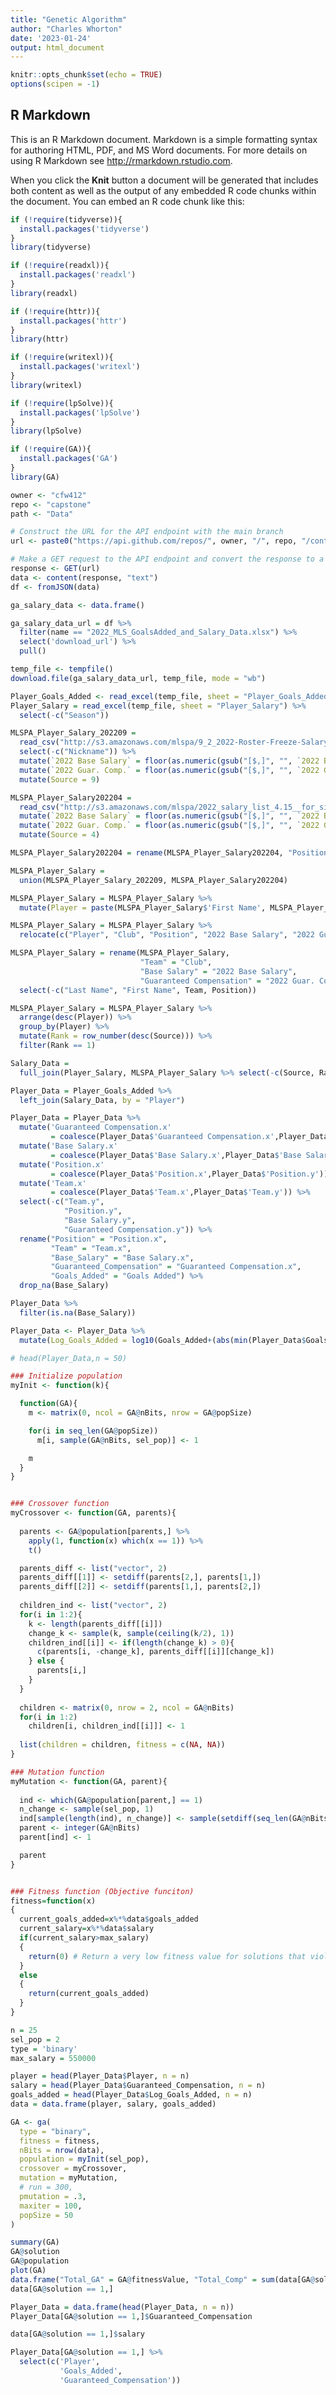 ```yaml
---
title: "Genetic Algorithm"
author: "Charles Whorton"
date: '2023-01-24'
output: html_document
---
```


```r
knitr::opts_chunk$set(echo = TRUE)
options(scipen = -1)

```

## R Markdown

This is an R Markdown document. Markdown is a simple formatting syntax for authoring HTML, PDF, and MS Word documents. For more details on using R Markdown see <http://rmarkdown.rstudio.com>.

When you click the **Knit** button a document will be generated that includes both content as well as the output of any embedded R code chunks within the document. You can embed an R code chunk like this:

```r

if (!require(tidyverse)){
  install.packages('tidyverse')
}
library(tidyverse)

if (!require(readxl)){
  install.packages('readxl')
}
library(readxl)

if (!require(httr)){
  install.packages('httr')
}
library(httr)

if (!require(writexl)){
  install.packages('writexl')
}
library(writexl)

if (!require(lpSolve)){
  install.packages('lpSolve')
}
library(lpSolve)

if (!require(GA)){
  install.packages('GA')
}
library(GA)

```




```r
owner <- "cfw412"
repo <- "capstone"
path <- "Data" 

# Construct the URL for the API endpoint with the main branch
url <- paste0("https://api.github.com/repos/", owner, "/", repo, "/contents/", path, "?ref=main")

# Make a GET request to the API endpoint and convert the response to a data frame
response <- GET(url)
data <- content(response, "text")
df <- fromJSON(data)
```




```r

ga_salary_data <- data.frame()

ga_salary_data_url = df %>%
  filter(name == "2022_MLS_GoalsAdded_and_Salary_Data.xlsx") %>%
  select('download_url') %>%
  pull()

temp_file <- tempfile()
download.file(ga_salary_data_url, temp_file, mode = "wb")

Player_Goals_Added <- read_excel(temp_file, sheet = "Player_Goals_Added")
Player_Salary = read_excel(temp_file, sheet = "Player_Salary") %>%
  select(-c("Season"))

MLSPA_Player_Salary_202209 = 
  read_csv("http://s3.amazonaws.com/mlspa/9_2_2022-Roster-Freeze-Salary-List.csv?mtime=20221017131703") %>%
  select(-c("Nickname")) %>% 
  mutate(`2022 Base Salary` = floor(as.numeric(gsub("[$,]", "", `2022 Base Salary`)))) %>%
  mutate(`2022 Guar. Comp.` = floor(as.numeric(gsub("[$,]", "", `2022 Guar. Comp.`)))) %>%
  mutate(Source = 9)

MLSPA_Player_Salary202204 = 
  read_csv("http://s3.amazonaws.com/mlspa/2022_salary_list_4.15__for_site.csv?mtime=20220517164257") %>%
  mutate(`2022 Base Salary` = floor(as.numeric(gsub("[$,]", "", `2022 Base Salary`)))) %>%
  mutate(`2022 Guar. Comp.` = floor(as.numeric(gsub("[$,]", "", `2022 Guar. Comp.`)))) %>%
  mutate(Source = 4)

MLSPA_Player_Salary202204 = rename(MLSPA_Player_Salary202204, "Position" = "Playing Position")

MLSPA_Player_Salary =
  union(MLSPA_Player_Salary_202209, MLSPA_Player_Salary202204)

MLSPA_Player_Salary = MLSPA_Player_Salary %>%
  mutate(Player = paste(MLSPA_Player_Salary$'First Name', MLSPA_Player_Salary$'Last Name', sep = " "))

MLSPA_Player_Salary = MLSPA_Player_Salary %>%
  relocate(c("Player", "Club", "Position", "2022 Base Salary", "2022 Guar. Comp."))

MLSPA_Player_Salary = rename(MLSPA_Player_Salary,
                             "Team" = "Club",
                             "Base Salary" = "2022 Base Salary",
                             "Guaranteed Compensation" = "2022 Guar. Comp.") %>%
  select(-c("Last Name", "First Name", Team, Position))

MLSPA_Player_Salary = MLSPA_Player_Salary %>%
  arrange(desc(Player)) %>%
  group_by(Player) %>%
  mutate(Rank = row_number(desc(Source))) %>%
  filter(Rank == 1)

Salary_Data =
  full_join(Player_Salary, MLSPA_Player_Salary %>% select(-c(Source, Rank)), by = 'Player')
```



```r

Player_Data = Player_Goals_Added %>% 
  left_join(Salary_Data, by = "Player")

Player_Data = Player_Data %>% 
  mutate('Guaranteed Compensation.x' 
         = coalesce(Player_Data$'Guaranteed Compensation.x',Player_Data$'Guaranteed Compensation.y')) %>%
  mutate('Base Salary.x' 
         = coalesce(Player_Data$'Base Salary.x',Player_Data$'Base Salary.y')) %>%
  mutate('Position.x' 
         = coalesce(Player_Data$'Position.x',Player_Data$'Position.y')) %>%
  mutate('Team.x' 
         = coalesce(Player_Data$'Team.x',Player_Data$'Team.y')) %>%
  select(-c("Team.y",
            "Position.y",
            "Base Salary.y", 
            "Guaranteed Compensation.y")) %>% 
  rename("Position" = "Position.x",
         "Team" = "Team.x",
         "Base_Salary" = "Base Salary.x",
         "Guaranteed_Compensation" = "Guaranteed Compensation.x",
         "Goals_Added" = "Goals Added") %>% 
  drop_na(Base_Salary)

Player_Data %>%
  filter(is.na(Base_Salary))

Player_Data <- Player_Data %>% 
  mutate(Log_Goals_Added = log10(Goals_Added+(abs(min(Player_Data$Goals_Added))+1.01)))

# head(Player_Data,n = 50)

```


```r

### Initialize population 
myInit <- function(k){

  function(GA){
    m <- matrix(0, ncol = GA@nBits, nrow = GA@popSize)

    for(i in seq_len(GA@popSize))
      m[i, sample(GA@nBits, sel_pop)] <- 1

    m
  }
}


### Crossover function
myCrossover <- function(GA, parents){
  
  parents <- GA@population[parents,] %>%
    apply(1, function(x) which(x == 1)) %>%
    t()

  parents_diff <- list("vector", 2)
  parents_diff[[1]] <- setdiff(parents[2,], parents[1,])
  parents_diff[[2]] <- setdiff(parents[1,], parents[2,])
  
  children_ind <- list("vector", 2)
  for(i in 1:2){
    k <- length(parents_diff[[i]])
    change_k <- sample(k, sample(ceiling(k/2), 1))
    children_ind[[i]] <- if(length(change_k) > 0){
      c(parents[i, -change_k], parents_diff[[i]][change_k])
    } else {
      parents[i,]
    }
  }
  
  children <- matrix(0, nrow = 2, ncol = GA@nBits)
  for(i in 1:2)
    children[i, children_ind[[i]]] <- 1
  
  list(children = children, fitness = c(NA, NA))
}

### Mutation function
myMutation <- function(GA, parent){
  
  ind <- which(GA@population[parent,] == 1)
  n_change <- sample(sel_pop, 1)
  ind[sample(length(ind), n_change)] <- sample(setdiff(seq_len(GA@nBits), ind), n_change)
  parent <- integer(GA@nBits)
  parent[ind] <- 1

  parent
}


### Fitness function (Objective funciton)
fitness=function(x)
{
  current_goals_added=x%*%data$goals_added
  current_salary=x%*%data$salary
  if(current_salary>max_salary)
  {
    return(0) # Return a very low fitness value for solutions that violate the salary constraint
  }
  else
  {
    return(current_goals_added)
  }
}

n = 25
sel_pop = 2
type = 'binary'
max_salary = 550000

player = head(Player_Data$Player, n = n)
salary = head(Player_Data$Guaranteed_Compensation, n = n)
goals_added = head(Player_Data$Log_Goals_Added, n = n)
data = data.frame(player, salary, goals_added)

GA <- ga(
  type = "binary", 
  fitness = fitness, 
  nBits = nrow(data),
  population = myInit(sel_pop),
  crossover = myCrossover,
  mutation = myMutation,
  # run = 300,
  pmutation = .3,
  maxiter = 100,
  popSize = 50
)

summary(GA)
GA@solution
GA@population
plot(GA)
data.frame("Total_GA" = GA@fitnessValue, "Total_Comp" = sum(data[GA@solution == 1,]$salary))
data[GA@solution == 1,]

Player_Data = data.frame(head(Player_Data, n = n))
Player_Data[GA@solution == 1,]$Guaranteed_Compensation

data[GA@solution == 1,]$salary

Player_Data[GA@solution == 1,] %>%
  select(c('Player',
           'Goals_Added',
           'Guaranteed_Compensation'))




```




```r


```



```r



```



```r



```



```r



```


